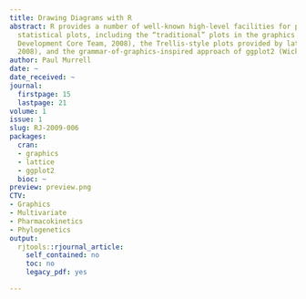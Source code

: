 ```yaml
---
title: Drawing Diagrams with R
abstract: R provides a number of well-known high-level facilities for producing sophisticated
  statistical plots, including the “traditional” plots in the graphics package (R
  Development Core Team, 2008), the Trellis-style plots provided by lattice (Sarkar,
  2008), and the grammar-of-graphics-inspired approach of ggplot2 (Wickham, 2009).
author: Paul Murrell
date: ~
date_received: ~
journal:
  firstpage: 15
  lastpage: 21
volume: 1
issue: 1
slug: RJ-2009-006
packages:
  cran:
  - graphics
  - lattice
  - ggplot2
  bioc: ~
preview: preview.png
CTV:
- Graphics
- Multivariate
- Pharmacokinetics
- Phylogenetics
output:
  rjtools::rjournal_article:
    self_contained: no
    toc: no
    legacy_pdf: yes

---
```

